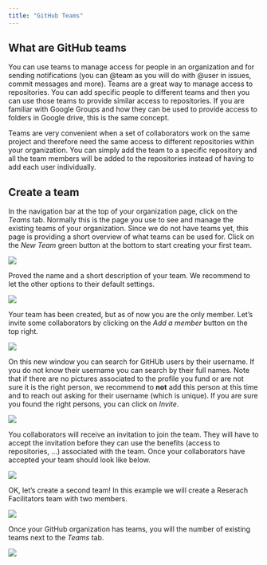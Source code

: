 ```yaml
---
title: "GitHub Teams"
---
```


## What are GitHub teams

You can use teams to manage access for people in an organization and for sending notifications (you can @team as you will do with @user in issues, commit messages and more). Teams are a great way to manage access to repositories. You can add specific people to different teams and then you can use those teams to provide similar access to repositories. If you are familiar with Google Groups and how they can be used to provide access to folders in Google drive, this is the same concept. 

Teams are very convenient when a set of collaborators work on the same project and therefore need the same access to different repositories within your organization. You can simply add the team to a specific repository and all the team members will be added to the repositories instead of having to add each user individually.


## Create a team

In the navigation bar at the top of your organization page, click on the _Teams_ tab. Normally this is the page you use to see and manage the existing teams of your organization. Since we do not have teams yet, this page is providing a short overview of what teams can be used for. Click on the _New Team_ green button at the bottom to start creating your first team.

![](img/github_org_teams-01_team_page.png)

Proved the name and a short description of your team. We recommend to let the other options to their default settings.

![](img/github_org_teams-02_create.png)

Your team has been created, but as of now you are the only member. Let's invite some collaborators by clicking on the _Add a member_ button on the top right.

![](img/github_org_teams-03_first_team.png)

On this new window you can search for GitHUb users by their username. If you do not know their username you can search by their full names. Note that if there are no pictures associated to the profile you fund or are not sure it is the right person, we recommend to **not** add this person at this time and to reach out asking for their username (which is unique). If you are sure you found the right persons, you can click on _Invite_.

![](img/github_org_teams-035_invite.png)

You collaborators will receive an invitation to join the team. They will have to accept the invitation before they can use the benefits (access to repositories, ...) associated with the team. Once your collaborators have accepted your team should look like below.

![](img/github_org_teams-04_collaborators_invited.png)

OK, let's create a second team! In this example we will create a Reserach Facilitators team with two members.


![](img/github_org_teams-06_second_team.png)


Once your GitHub organization has teams, you will the number of existing teams next to the _Teams_ tab. 

![](img/github_org_teams-05_org_wtih_teams.png)

